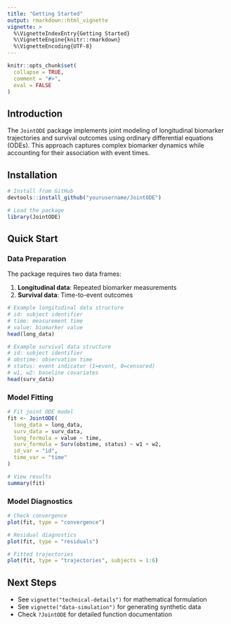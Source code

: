```yaml
---
title: "Getting Started"
output: rmarkdown::html_vignette
vignette: >
  %\VignetteIndexEntry{Getting Started}
  %\VignetteEngine{knitr::rmarkdown}
  %\VignetteEncoding{UTF-8}
---
```


```r
knitr::opts_chunk$set(
  collapse = TRUE,
  comment = "#>",
  eval = FALSE
)
```

## Introduction

The `JointODE` package implements joint modeling of longitudinal biomarker trajectories and survival outcomes using ordinary differential equations (ODEs). This approach captures complex biomarker dynamics while accounting for their association with event times.

## Installation

```r
# Install from GitHub
devtools::install_github("yourusername/JointODE")

# Load the package
library(JointODE)
```

## Quick Start

### Data Preparation

The package requires two data frames:

1. **Longitudinal data**: Repeated biomarker measurements
2. **Survival data**: Time-to-event outcomes

```r
# Example longitudinal data structure
# id: subject identifier
# time: measurement time
# value: biomarker value
head(long_data)

# Example survival data structure
# id: subject identifier
# obstime: observation time
# status: event indicator (1=event, 0=censored)
# w1, w2: baseline covariates
head(surv_data)
```

### Model Fitting

```r
# Fit joint ODE model
fit <- JointODE(
  long_data = long_data,
  surv_data = surv_data,
  long_formula = value ~ time,
  surv_formula = Surv(obstime, status) ~ w1 + w2,
  id_var = "id",
  time_var = "time"
)

# View results
summary(fit)
```

### Model Diagnostics

```r
# Check convergence
plot(fit, type = "convergence")

# Residual diagnostics
plot(fit, type = "residuals")

# Fitted trajectories
plot(fit, type = "trajectories", subjects = 1:6)
```

## Next Steps

- See `vignette("technical-details")` for mathematical formulation
- See `vignette("data-simulation")` for generating synthetic data
- Check `?JointODE` for detailed function documentation
